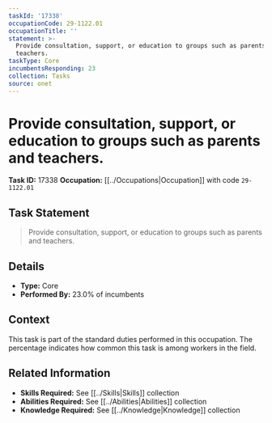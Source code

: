 ```yaml
---
taskId: '17338'
occupationCode: 29-1122.01
occupationTitle: ''
statement: >-
  Provide consultation, support, or education to groups such as parents and
  teachers.
taskType: Core
incumbentsResponding: 23
collection: Tasks
source: onet
---
```

# Provide consultation, support, or education to groups such as parents and teachers.

**Task ID:** 17338
**Occupation:** [[../Occupations|Occupation]] with code `29-1122.01`

## Task Statement

> Provide consultation, support, or education to groups such as parents and teachers.

## Details

- **Type:** Core
- **Performed By:** 23.0% of incumbents

## Context

This task is part of the standard duties performed in this occupation. The percentage indicates how common this task is among workers in the field.

## Related Information

- **Skills Required:** See [[../Skills|Skills]] collection
- **Abilities Required:** See [[../Abilities|Abilities]] collection
- **Knowledge Required:** See [[../Knowledge|Knowledge]] collection
